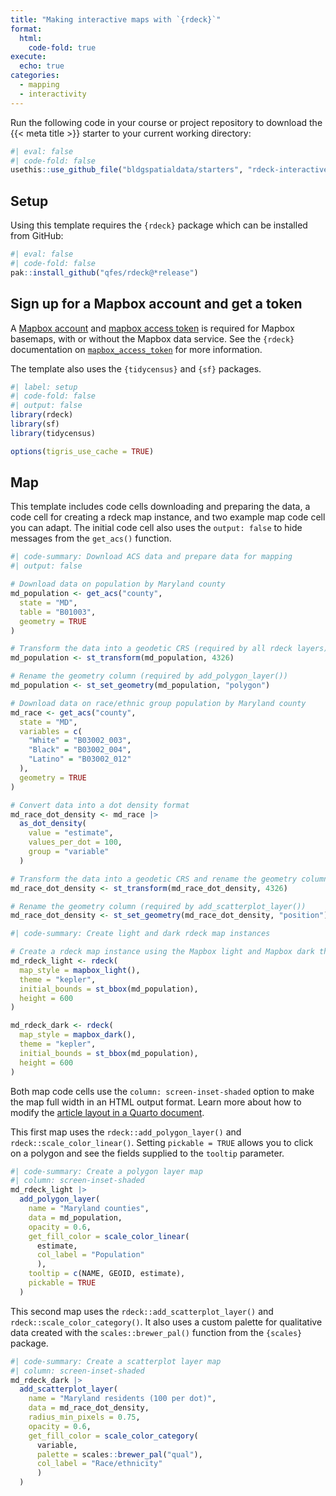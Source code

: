 ```yaml
---
title: "Making interactive maps with `{rdeck}`"
format:
  html:
    code-fold: true
execute: 
  echo: true
categories:
  - mapping
  - interactivity
---
```


Run the following code in your course or project repository to download the {{< meta title >}} starter to your current working directory:

```r
#| eval: false
#| code-fold: false
usethis::use_github_file("bldgspatialdata/starters", "rdeck-interactive-map.qmd")
```

## Setup

Using this template requires the `{rdeck}` package which can be installed from GitHub:

```r
#| eval: false
#| code-fold: false
pak::install_github("qfes/rdeck@*release")
```

:::{.callout-important appearance='simple' icon=true}
## Sign up for a Mapbox account and get a token
A [Mapbox account](https://account.mapbox.com/auth/signup) and [mapbox access token](https://docs.mapbox.com/help/glossary/access-token) is required for Mapbox basemaps, with or without the Mapbox data service. See the `{rdeck}` documentation on [`mapbox_access_token`](https://qfes.github.io/rdeck/reference/mapbox_access_token.html) for more information.
:::

The template also uses the `{tidycensus}` and `{sf}` packages.

```r
#| label: setup
#| code-fold: false
#| output: false
library(rdeck)
library(sf)
library(tidycensus)

options(tigris_use_cache = TRUE)
```

## Map

This template includes code cells downloading and preparing the data, a code cell for creating a rdeck map instance, and two example map code cell you can adapt. The initial code cell also uses the `output: false` to hide messages from the `get_acs()` function.

```r
#| code-summary: Download ACS data and prepare data for mapping
#| output: false

# Download data on population by Maryland county
md_population <- get_acs("county",
  state = "MD",
  table = "B01003",
  geometry = TRUE
)

# Transform the data into a geodetic CRS (required by all rdeck layers)
md_population <- st_transform(md_population, 4326)

# Rename the geometry column (required by add_polygon_layer())
md_population <- st_set_geometry(md_population, "polygon")

# Download data on race/ethnic group population by Maryland county
md_race <- get_acs("county",
  state = "MD",
  variables = c(
    "White" = "B03002_003",
    "Black" = "B03002_004",
    "Latino" = "B03002_012"
  ),
  geometry = TRUE
)

# Convert data into a dot density format
md_race_dot_density <- md_race |>
  as_dot_density(
    value = "estimate",
    values_per_dot = 100,
    group = "variable"
  )

# Transform the data into a geodetic CRS and rename the geometry column (required by all rdeck layers)
md_race_dot_density <- st_transform(md_race_dot_density, 4326)

# Rename the geometry column (required by add_scatterplot_layer())
md_race_dot_density <- st_set_geometry(md_race_dot_density, "position")
```

```r
#| code-summary: Create light and dark rdeck map instances

# Create a rdeck map instance using the Mapbox light and Mapbox dark themes
md_rdeck_light <- rdeck(
  map_style = mapbox_light(),
  theme = "kepler",
  initial_bounds = st_bbox(md_population),
  height = 600
)

md_rdeck_dark <- rdeck(
  map_style = mapbox_dark(),
  theme = "kepler",
  initial_bounds = st_bbox(md_population),
  height = 600
)
```

Both map code cells use the `column: screen-inset-shaded` option to make the map full width in an HTML output format. Learn more about how to modify the [article layout in a Quarto document](https://quarto.org/docs/authoring/article-layout.html).

This first map uses the `rdeck::add_polygon_layer()` and `rdeck::scale_color_linear()`. Setting `pickable = TRUE` allows you to click on a polygon and see the fields supplied to the `tooltip` parameter.

```r
#| code-summary: Create a polygon layer map
#| column: screen-inset-shaded
md_rdeck_light |>
  add_polygon_layer(
    name = "Maryland counties",
    data = md_population,
    opacity = 0.6,
    get_fill_color = scale_color_linear(
      estimate,
      col_label = "Population"
      ),
    tooltip = c(NAME, GEOID, estimate),
    pickable = TRUE
  )
```

This second map uses the `rdeck::add_scatterplot_layer()` and `rdeck::scale_color_category()`. It also uses a custom palette for qualitative data created with the `scales::brewer_pal()` function from the `{scales}` package.
 
```r
#| code-summary: Create a scatterplot layer map
#| column: screen-inset-shaded
md_rdeck_dark |>
  add_scatterplot_layer(
    name = "Maryland residents (100 per dot)",
    data = md_race_dot_density,
    radius_min_pixels = 0.75,
    opacity = 0.6,
    get_fill_color = scale_color_category(
      variable,
      palette = scales::brewer_pal("qual"),
      col_label = "Race/ethnicity"
      )
  )
```
